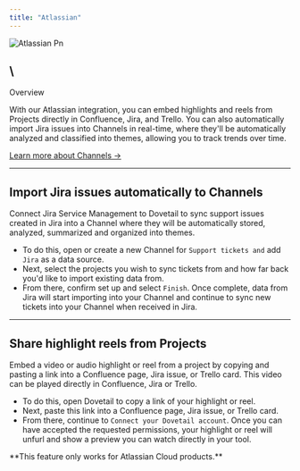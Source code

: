 ```yaml
---
title: "Atlassian"
---
```



![Atlassian Pn](/images/integrations/atlassian.png)

## \
Overview

With our Atlassian integration, you can embed highlights and reels from Projects directly in Confluence, Jira, and Trello. You can also automatically import Jira issues into Channels in real-time, where they'll be automatically analyzed and classified into themes, allowing you to track trends over time.

[Learn more about Channels →](https://dovetail.com/help/channels/)

---

## Import Jira issues automatically to Channels

Connect Jira Service Management to Dovetail to sync support issues created in Jira into a Channel where they will be automatically stored, analyzed, summarized and organized into themes.

- To do this, open or create a new Channel for `Support tickets and` add `Jira` as a data source.
- Next, select the projects you wish to sync tickets from and how far back you'd like to import existing data from.
- From there, confirm set up and select `Finish`. Once complete, data from Jira will start importing into your Channel and continue to sync new tickets into your Channel when received in Jira.

---

## Share highlight reels from Projects

Embed a video or audio highlight or reel from a project by copying and pasting a link into a Confluence page, Jira issue, or Trello card. This video can be played directly in Confluence, Jira or Trello.

- To do this, open Dovetail to copy a link of your highlight or reel.
- Next, paste this link into a Confluence page, Jira issue, or Trello card.
- From there, continue to `Connect your Dovetail account`. Once you can have accepted the requested permissions, your highlight or reel will unfurl and show a preview you can watch directly in your tool.

<Note>
  **This feature only works for Atlassian Cloud products.**
</Note>